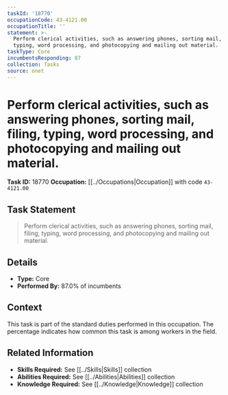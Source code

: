 ```yaml
---
taskId: '18770'
occupationCode: 43-4121.00
occupationTitle: ''
statement: >-
  Perform clerical activities, such as answering phones, sorting mail, filing,
  typing, word processing, and photocopying and mailing out material.
taskType: Core
incumbentsResponding: 87
collection: Tasks
source: onet
---
```

# Perform clerical activities, such as answering phones, sorting mail, filing, typing, word processing, and photocopying and mailing out material.

**Task ID:** 18770
**Occupation:** [[../Occupations|Occupation]] with code `43-4121.00`

## Task Statement

> Perform clerical activities, such as answering phones, sorting mail, filing, typing, word processing, and photocopying and mailing out material.

## Details

- **Type:** Core
- **Performed By:** 87.0% of incumbents

## Context

This task is part of the standard duties performed in this occupation. The percentage indicates how common this task is among workers in the field.

## Related Information

- **Skills Required:** See [[../Skills|Skills]] collection
- **Abilities Required:** See [[../Abilities|Abilities]] collection
- **Knowledge Required:** See [[../Knowledge|Knowledge]] collection
